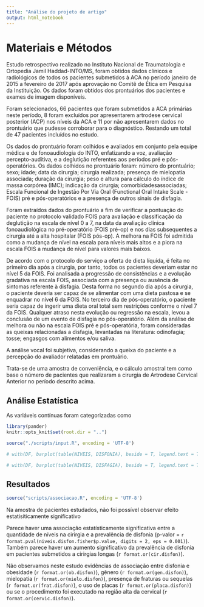 ```yaml
---
title: "Análise do projeto de artigo"
output: html_notebook
---
```


# Materiais e Métodos

Estudo retrospectivo realizado no Instituto Nacional de Traumatologia e Ortopedia Jamil Haddad-INTO/MS, foram obtidos dados clínicos e radiológicos de todos os pacientes submetidos à ACA no período janeiro de 2015 a fevereiro de 2017 após aprovação no Comitê de Ética em Pesquisa da Instituição.
Os dados foram obtidos dos prontuários dos pacientes e exames de imagem disponíveis.

Foram selecionados, 66 pacientes que foram submetidos a ACA primárias neste período, 8 foram excluídos por apresentarem artrodese cervical posterior (ACP) nos níveis da ACA e 11 por não apresentarem dados no prontuário que pudesse corroborar para o diagnóstico.
Restando um total de 47 pacientes incluídos no estudo.

Os dados do prontuário foram colhidos e avaliados em conjunto pela equipe médica e de fonoaudiologia do INTO, enfatizando a voz, avaliação percepto-auditiva, e a deglutição referentes aos períodos pré e pós-operatórios.
Os dados colhidos no prontuário foram: número do prontuário; sexo; idade; data da cirurgia; cirurgia realizada; presença de mielopatia associada; duração da cirurgia; peso e altura para cálculo do índice de massa corpórea (IMC); indicação da cirurgia; comorbidadesassociadas; Escala Funcional de Ingestão Por Via Oral (Functional Oral Intake Scale - FOIS) pré e pós-operatórios e a presença de outros sinais de disfagia.

Foram extraídos dados do prontuário a fim de verificar a pontuação do paciente no protocolo validado FOIS para avaliação e classificação da deglutição na escala de nível 0 a 7, na data da avaliação clínica fonoaudiológica no pré-operatório (FOIS pré-op) e nos dias subsequentes a cirurgia até a alta hospitalar (FOIS pós-op).
A melhora na FOIS foi admitida como a mudança de nível na escala para níveis mais altos e a piora na escala FOIS a mudança de nível para valores mais baixos.

De acordo com o protocolo do serviço a oferta de dieta líquida, é feita no primeiro dia após a cirurgia, por tanto, todos os pacientes deveriam estar no nível 5 da FOIS.
Foi analisada a progressão de consistências e a evolução gradativa na escala FOIS, associada com a presença ou ausência de sintomas referente à disfagia.
Desta forma no segundo dia após a cirurgia, o paciente deveria ser capaz de se alimentar com uma dieta pastosa e se enquadrar no nível 6 da FOIS.
No terceiro dia de pós-operatório, o paciente seria capaz de ingerir uma dieta oral total sem restrições conforme o nível 7 da FOIS.
Qualquer atraso nesta evolução ou regressão na escala, levou a conclusão de um evento de disfagia no pós-operatório.
Além da análise de melhora ou não na escala FOIS pré e pós-operatória, foram consideradas as queixas relacionadas a disfagia, levantadas na literatura: odinofagia; tosse; engasgos com alimentos e/ou saliva. 

A análise vocal foi subjetiva, considerando a queixa do paciente e a percepção do avaliador relatadas em prontuário.

Trata-se de uma amostra de conveniência, e o cálculo amostral tem como base o número de pacientes que realizaram a cirurgia de Artrodese Cervical Anterior no período descrito acima.

## Análise Estatística

As variáveis contínuas foram categorizadas como 

```r
library(pander)
knitr::opts_knit$set(root.dir = "..")
```

```r
source("./scripts/input.R", encoding = 'UTF-8')

```


```r
# with(DF, barplot(table(NIVEIS, DISFONIA), beside = T, legend.text = T, main = "DISFONIA"))
```

```r
# with(DF, barplot(table(NIVEIS, DISFAGIA), beside = T, legend.text = T, main = "DISFAGIA"))
```

## Resultados

```r
source("scripts/associacao.R", encoding = 'UTF-8')
```

Na amostra de pacientes estudados, não foi possível observar efeito estatisiticamente significativo

Parece haver uma associação estatísticamente significativa entre a quantidade de níveis na cirirgia e a prevalência de disfonia (p-valor = `r format.pval(niveis.disfon.fisher$p.value, digits = 2, eps = 0.001)`).
Também parece haver um aumento significativo da prevalência de disfonia em pacientes submetidos a cirirgias longas (`r format.or(cir.disfon)`).

Não observamos neste estudo evidências de associação entre disfonia e
obesidade (`r format.or(ob.disfon)`),
gênero (`r format.or(gen.disfon) `),
mielopatia (`r format.or(mielo.disfon)`),
presença de fraturas ou sequelas (`r format.or(frat.disfon)`),
o uso de placas (`r format.or(placa.disfon)`)
ou
se o procedimento foi executado na região alta da cervical (`r format.or(cervic.disfon)`).
